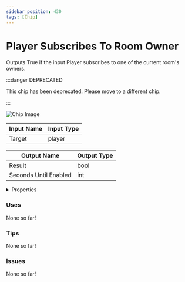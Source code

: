 ```yaml
---
sidebar_position: 430
tags: [Chip]
---
```


# Player Subscribes To Room Owner

Outputs True if the input Player subscribes to one of the current room's owners.

:::danger DEPRECATED

This chip has been deprecated. Please move to a different chip.

:::

![Chip Image](/svg/7e321d9b-4500-4917-9361-a32e1463401c.svg)

| Input Name | Input Type |
|-----------|-----------|
| Target | player |

| Output Name | Output Type |
|-----------|-----------|
| Result | bool |
| Seconds Until Enabled | int |


<details>
  <summary>Properties</summary>
  <div>
    <div>
    <table>
      <thead>
        <tr>
          <th>Is beta required?</th>
          <th>❌</th>
        </tr>
        <tr>
          <th>Is this chip a trolling risk?</th>
          <th>❌</th>
        </tr>
        <tr>
          <th>Chip UUPD</th>
          <th>._uuid</th>
        </tr>
      </thead>
    </table>
    </div>
  </div>
</details>

### Uses

None so far!

### Tips

None so far!

### Issues

None so far!
